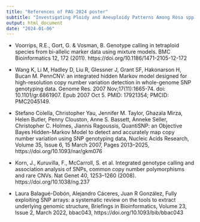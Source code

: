---
title: "References of PAG 2024 poster"
subtitle: "Investigating Ploidy and Aneuploidy Patterns Among Rosa spp. and the Effect on Linkage Analysis"
output: html_document
date: "2024-01-06"
---

* Voorrips, R.E., Gort, G. & Vosman, B. Genotype calling in tetraploid species from bi-allelic marker data using mixture models. BMC Bioinformatics 12, 172 (2011). https://doi.org/10.1186/1471-2105-12-172

* Wang K, Li M, Hadley D, Liu R, Glessner J, Grant SF, Hakonarson H, Bucan M. PennCNV: an integrated hidden Markov model designed for high-resolution copy number variation detection in whole-genome SNP genotyping data. Genome Res. 2007 Nov;17(11):1665-74. doi: 10.1101/gr.6861907. Epub 2007 Oct 5. PMID: 17921354; PMCID: PMC2045149.

* Stefano Colella, Christopher Yau, Jennifer M. Taylor, Ghazala Mirza, Helen Butler, Penny Clouston, Anne S. Bassett, Anneke Seller, Christopher C. Holmes, Jiannis Ragoussis, QuantiSNP: an Objective Bayes Hidden-Markov Model to detect and accurately map copy number variation using SNP genotyping data, Nucleic Acids Research, Volume 35, Issue 6, 15 March 2007, Pages 2013–2025, https://doi.org/10.1093/nar/gkm076

* Korn, J., Kuruvilla, F., McCarroll, S. et al. Integrated genotype calling and association analysis of SNPs, common copy number polymorphisms and rare CNVs. Nat Genet 40, 1253–1260 (2008). https://doi.org/10.1038/ng.237

* Laura Balagué-Dobón, Alejandro Cáceres, Juan R González, Fully exploiting SNP arrays: a systematic review on the tools to extract underlying genomic structure, Briefings in Bioinformatics, Volume 23, Issue 2, March 2022, bbac043, https://doi.org/10.1093/bib/bbac043